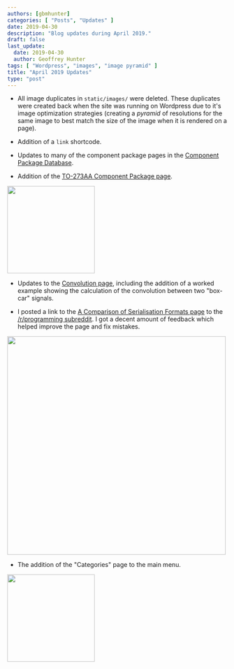 ```yaml
---
authors: [gbmhunter]
categories: [ "Posts", "Updates" ]
date: 2019-04-30
description: "Blog updates during April 2019."
draft: false
last_update:
  date: 2019-04-30
  author: Geoffrey Hunter
tags: [ "Wordpress", "images", "image pyramid" ]
title: "April 2019 Updates"
type: "post"
---
```



* All image duplicates in `static/images/` were deleted. These duplicates were created back when the site was running on Wordpress due to it's image optimization strategies (creating a _pyramid_ of resolutions for the same image to best match the size of the image when it is rendered on a page).

* Addition of a `link` shortcode.

* Updates to many of the component package pages in the [Component Package Database](/pcb-design/component-packages).

* Addition of the [TO-273AA Component Package page](/pcb-design/component-packages/to-273aa-component-package).


<Image src={to_273aa_super_to_220_component_package_3d_render} width="200px"></Image>

* Updates to the [Convolution page](/programming/signal-processing/convolution), including the addition of a worked example showing the calculation of the convolution between two "box-car" signals.

* I posted a link to the [A Comparison of Serialisation Formats page](/programming/serialization-formats/a-comparison-of-serialization-formats) to the [/r/programming subreddit](https://www.reddit.com/r/linux/comments/bhq9c5/how_to_use_socketcan_with_the_commandline_in_linux/). I got a decent amount of feedback which helped improve the page and fix mistakes.


<Image src={screenshot_a_comparison_of_serialization_formats_reddit_post} width="500px"></Image>

* The addition of the "Categories" page to the main menu.


<Image src={categories_added_to_main_menu} width="200px"></Image>
